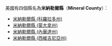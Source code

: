 美國有四個縣名為'''米納勒爾縣'''（'''Mineral County'''）：
* [[米納勒爾縣_(科羅拉多州)|米納勒爾縣 (科羅拉多州)]]
* [[米納勒爾縣_(蒙大拿州)|米納勒爾縣 (蒙大拿州)]]
* [[米納勒爾縣_(內華達州)|米納勒爾縣 (內華達州)]]
* [[米納勒爾縣_(西維吉尼亞州)|米納勒爾縣 (西維吉尼亞州)]]
{{disambig|M米納勒爾縣|Cat=五字县名消歧义}}